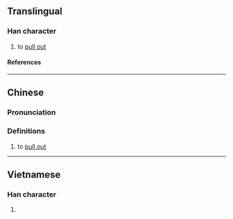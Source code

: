 {{character info}}
==Translingual==

===Han character===
{{Han char|rn=64|rad=手|as=04|sn=7|four=58027|canj=QOIN|ids=⿰扌今}}

# {{lb|zh|Cantonese}} to [[pull out]]

====References====
{{Han ref|kx=0419.010|dkj=11836|dj=0765.230|hdz=31840.060|uh=6272}}

----

==Chinese==
{{zh-forms}}

===Pronunciation===
{{zh-pron
|m=qián
|c=ngam4
|mc=
|oc=
|ma=
|cat=v
}}

===Definitions===
{{zh-hanzi}}

# to [[pull out]]

----

==Vietnamese==

===Han character===
{{vi-readings|rs=手04|reading=cầm}}

# {{rfdef|vi|sort=手04}}